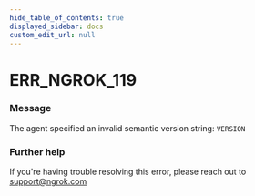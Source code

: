 ```yaml
---
hide_table_of_contents: true
displayed_sidebar: docs
custom_edit_url: null
---
```



# ERR_NGROK_119

### Message
The agent specified an invalid semantic version string: `VERSION`

### Further help
If you're having trouble resolving this error, please reach out to [support@ngrok.com](mailto:support@ngrok.com?subject=Help%20with%20ERR_NGROK_119)


<ErrorDetails error='err_ngrok_119' />
